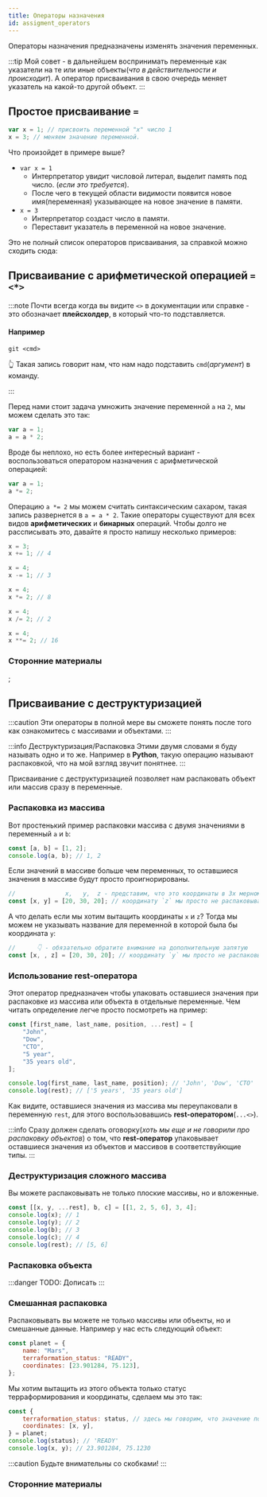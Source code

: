 ```yaml
---
title: Операторы назначения
id: assigment_operators
---
```



Операторы назначения предназначены изменять значения переменных.

:::tip
Мой совет - в дальнейшем воспринимать переменные как указатели на те или иные объекты(_что в действительности и происходит_).
А оператор присваивания в свою очередь меняет указатель на какой-то другой объект.
:::

## Простое присваивание `=`

```jsx
var x = 1; // присвоить переменной "x" число 1
x = 3; // меняем значение переменной.
```

Что произойдет в примере выше?

-   `var x = 1`
    -   Интерпретатор увидит числовой литерал, выделит память под число. (_если это требуется_).
    -   После чего в текущей области видимости появится новое имя(переменная) указывающее на новое значение в памяти.
-   `x = 3`
    -   Интерпретатор создаст число в памяти.
    -   Переставит указатель в переменной на новое значение.

Это не полный список операторов присваивания, за справкой можно сходить сюда:

## Присваивание с арифметической операцией `=<*>`

:::note
Почти всегда когда вы видите `<>` в документации или справке - это обозначает **плейсхолдер**, в который что-то подставляется.

#### Например

```
git <cmd>
```

👆 Такая запись говорит нам, что нам надо подставить `cmd`(_аргумент_) в команду.

:::

Перед нами стоит задача умножить значение переменной `a` на `2`, мы можем сделать это так:

```js
var a = 1;
a = a * 2;
```

Вроде бы неплохо, но есть более интересный вариант - воспользоваться оператором назначения с арифметической операцией:

```js
var a = 1;
a *= 2;
```

Операцию `a *= 2` мы можем считать синтаксическим сахаром, такая запись развернется в `a = a * 2`. Такие операторы существуют для всех видов **арифметических** и **бинарных** операций. Чтобы долго не рассписывать это, давайте я просто напишу несколько примеров:

```js
x = 3;
x += 1; // 4
```

```js
x = 4;
x -= 1; // 3
```

```js
x = 4;
x *= 2; // 8
```

```js
x = 4;
x /= 2; // 2
```

```js
x = 4;
x **= 2; // 16
```

### Сторонние материалы

<Link title="Операторы присваивания" href="https://cutt.ly/QiIJN" />;

## Присваивание с деструктуризацией

:::caution
Эти операторы в полной мере вы сможете понять после того как ознакомитесь с массивами и объектами.
:::

:::info Деструктуризация/Распаковка
Этими двумя словами я буду называть одно и то же. Например в **Python**, такую операцию называют распаковкой, что на мой взгляд звучит понятнее.
:::

Присваивание с деструктуризацией позволяет нам распаковать объект или массив сразу в переменные.

### Распаковка из массива

Вот простенький пример распаковки массива с двумя значениями в переменный `a` и `b`:

```js
const [a, b] = [1, 2];
console.log(a, b); // 1, 2
```

Если значений в массиве больше чем переменных, то оставшиеся значения в массиве будут просто проигнорированы.

```js
//              x,   y,  z - представим, что это координаты в 3х мерном пространстве
const [x, y] = [20, 30, 20]; // координату `z` мы просто не распаковываем в переменную
```

А что делать если мы хотим вытащить координаты `x` и `z`? Тогда мы можем не указывать название для переменной в которой была бы координата `y`:

```js
//      👇 - обязательно обратите внимание на дополнительную запятую
const [x, , z] = [20, 30, 20]; // координату `y` мы просто не распаковываем в переменную
```

### Использование rest-оператора

Этот оператор предназначен чтобы упаковать оставшиеся значения при распаковке из массива или объекта в отдельные переменные. Чем читать определение легче просто посмотреть на пример:

```js
const [first_name, last_name, position, ...rest] = [
    "John",
    "Dow",
    "CTO",
    "5 year",
    "35 years old",
];

console.log(first_name, last_name, position); // 'John', 'Dow', 'CTO'
console.log(rest); // ['5 years', '35 years old']
```

Как видите, оставшиеся значения из массива мы переупаковали в переменную `rest`, для этого воспользовавшись **rest-оператором**(`...<>`).

:::info
Сразу должен сделать оговорку(_хоть мы еще и не говорили про распаковку объектов_) о том, что **rest-оператор** упаковывает оставшиеся значения из объектов и массивов в соответствуйющие типы.
:::

### Деструктуризация сложного массива

Вы можете распаковывать не только плоские массивы, но и вложенные.

```js
const [[x, y, ...rest], b, c] = [[1, 2, 5, 6], 3, 4];
console.log(x); // 1
console.log(y); // 2
console.log(b); // 3
console.log(c); // 4
console.log(rest); // [5, 6]
```

### Распаковка объекта

:::danger
TODO: Дописать
:::

### Смешанная распаковка

Распаковывать вы можете не только массивы или объекты, но и смешанные данные. Например у нас есть следующий объект:

```js
const planet = {
    name: "Mars",
    terraformation_status: "READY",
    coordinates: [23.901284, 75.123],
};
```

Мы хотим вытащить из этого объекта только статус терраформирования и координаты, сделаем мы это так:

```js
const {
    terraformation_status: status, // здесь мы говорим, что значение по ключу 'terraformation_status' будет "отправленно" в переменную 'status'
    coordinates: [x, y],
} = planet;
console.log(status); // 'READY'
console.log(x, y); // 23.901284, 75.1230
```

:::caution
Будьте внимательны со скобками!
:::

### Сторонние материалы

<Link
    title="Destructuring assignment"
    href="https://developer.mozilla.org/en-US/docs/Web/JavaScript/Reference/Operators/Destructuring_assignment"
/>
